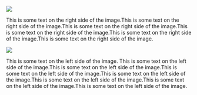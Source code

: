 
::: {.no-margin}
::: {.image-text-container}
![](image/index/mains.jpeg)

This is some text on the right side of the image.This is some text on the right side of the image.This is some text on the right side of the image.This is some text on the right side of the image.This is some text on the right side of the image.This is some text on the right side of the image.
:::
:::

::: {.no-margin}
::: {.image-text-container-reverse}
![](image/index/cafes.jpeg)

This is some text on the left side of the image. This is some text on the left side of the image.This is some text on the left side of the image.This is some text on the left side of the image.This is some text on the left side of the image.This is some text on the left side of the image.This is some text on the left side of the image.This is some text on the left side of the image.
:::
:::




<!-- verification -->

<a rel="me" style="display:none" href="https://github.com/ersatz-production">Hidden link used to verify my account on GitHub</a>
